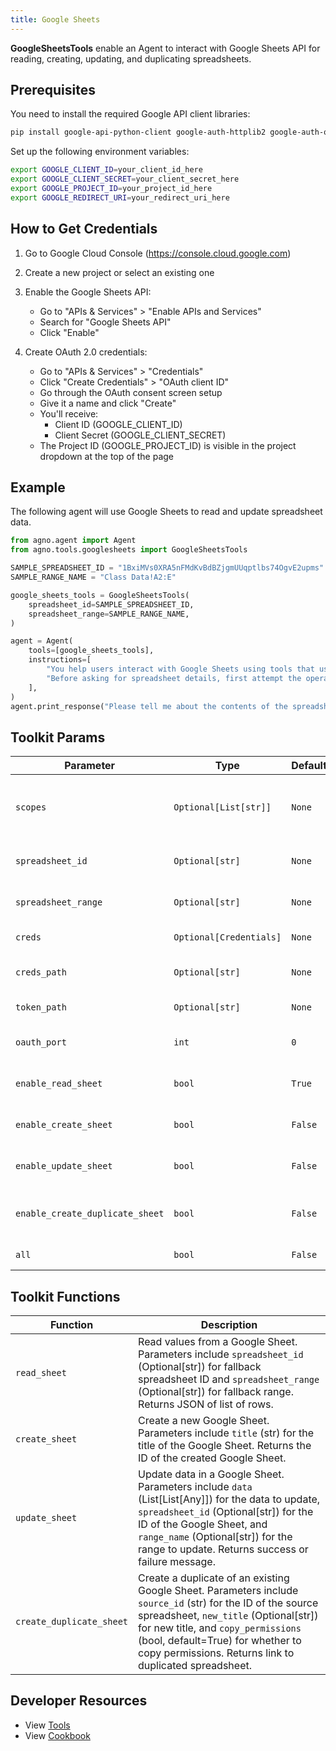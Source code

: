 ```yaml
---
title: Google Sheets
---
```


**GoogleSheetsTools** enable an Agent to interact with Google Sheets API for reading, creating, updating, and duplicating spreadsheets.

## Prerequisites

You need to install the required Google API client libraries:

```bash
pip install google-api-python-client google-auth-httplib2 google-auth-oauthlib
```

Set up the following environment variables:

```bash
export GOOGLE_CLIENT_ID=your_client_id_here
export GOOGLE_CLIENT_SECRET=your_client_secret_here
export GOOGLE_PROJECT_ID=your_project_id_here
export GOOGLE_REDIRECT_URI=your_redirect_uri_here
```

## How to Get Credentials

1. Go to Google Cloud Console (https://console.cloud.google.com)
2. Create a new project or select an existing one
3. Enable the Google Sheets API:
   - Go to "APIs & Services" > "Enable APIs and Services"
   - Search for "Google Sheets API"
   - Click "Enable"

4. Create OAuth 2.0 credentials:
   - Go to "APIs & Services" > "Credentials"
   - Click "Create Credentials" > "OAuth client ID"
   - Go through the OAuth consent screen setup
   - Give it a name and click "Create"
   - You'll receive:
     * Client ID (GOOGLE_CLIENT_ID)
     * Client Secret (GOOGLE_CLIENT_SECRET)
   - The Project ID (GOOGLE_PROJECT_ID) is visible in the project dropdown at the top of the page

## Example

The following agent will use Google Sheets to read and update spreadsheet data.

```python cookbook/tools/googlesheets_tools.py
from agno.agent import Agent
from agno.tools.googlesheets import GoogleSheetsTools

SAMPLE_SPREADSHEET_ID = "1BxiMVs0XRA5nFMdKvBdBZjgmUUqptlbs74OgvE2upms"
SAMPLE_RANGE_NAME = "Class Data!A2:E"

google_sheets_tools = GoogleSheetsTools(
    spreadsheet_id=SAMPLE_SPREADSHEET_ID,
    spreadsheet_range=SAMPLE_RANGE_NAME,
)

agent = Agent(
    tools=[google_sheets_tools],
    instructions=[
        "You help users interact with Google Sheets using tools that use the Google Sheets API",
        "Before asking for spreadsheet details, first attempt the operation as the user may have already configured the ID and range in the constructor",
    ],
)
agent.print_response("Please tell me about the contents of the spreadsheet")

```

## Toolkit Params

| Parameter                       | Type                        | Default | Description                                                                 |
| ------------------------------- | --------------------------- | ------- | --------------------------------------------------------------------------- |
| `scopes`                        | `Optional[List[str]]`       | `None`  | Custom OAuth scopes. If None, uses write scope by default.                 |
| `spreadsheet_id`                | `Optional[str]`             | `None`  | ID of the target spreadsheet.                                              |
| `spreadsheet_range`             | `Optional[str]`             | `None`  | Range within the spreadsheet.                                              |
| `creds`                         | `Optional[Credentials]`     | `None`  | Pre-existing credentials.                                                   |
| `creds_path`                    | `Optional[str]`             | `None`  | Path to credentials file.                                                   |
| `token_path`                    | `Optional[str]`             | `None`  | Path to token file.                                                         |
| `oauth_port`                    | `int`                       | `0`     | Port to use for OAuth authentication.                                       |
| `enable_read_sheet`             | `bool`                      | `True`  | Enable reading from a sheet.                                                |
| `enable_create_sheet`           | `bool`                      | `False` | Enable creating a sheet.                                                    |
| `enable_update_sheet`           | `bool`                      | `False` | Enable updating a sheet.                                                    |
| `enable_create_duplicate_sheet` | `bool`                      | `False` | Enable creating a duplicate sheet.                                          |
| `all`                           | `bool`                      | `False` | Enable all tools.                                                           |

## Toolkit Functions

| Function                | Description                                                                                                                                                                     |
| ----------------------- | ------------------------------------------------------------------------------------------------------------------------------------------------------------------------------- |
| `read_sheet`            | Read values from a Google Sheet. Parameters include `spreadsheet_id` (Optional[str]) for fallback spreadsheet ID and `spreadsheet_range` (Optional[str]) for fallback range. Returns JSON of list of rows. |
| `create_sheet`          | Create a new Google Sheet. Parameters include `title` (str) for the title of the Google Sheet. Returns the ID of the created Google Sheet.                                      |
| `update_sheet`          | Update data in a Google Sheet. Parameters include `data` (List[List[Any]]) for the data to update, `spreadsheet_id` (Optional[str]) for the ID of the Google Sheet, and `range_name` (Optional[str]) for the range to update. Returns success or failure message. |
| `create_duplicate_sheet`| Create a duplicate of an existing Google Sheet. Parameters include `source_id` (str) for the ID of the source spreadsheet, `new_title` (Optional[str]) for new title, and `copy_permissions` (bool, default=True) for whether to copy permissions. Returns link to duplicated spreadsheet. |

## Developer Resources

- View [Tools](https://github.com/agno-agi/agno/blob/main/libs/agno/agno/tools/googlesheets.py)
- View [Cookbook](https://github.com/agno-agi/agno/tree/v2.0/cookbook/tools/googlesheets_tools.py)